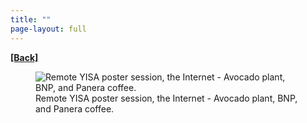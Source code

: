 ```yaml
---
title: ""
page-layout: full
---
```

  
[**[Back]**](../pages/talks.qmd)

![Remote YISA poster session, the Internet - Avocado plant, BNP, and Panera coffee.](../images/YisaPoster.jpg)

